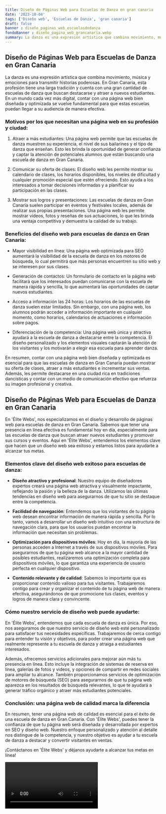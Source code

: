 ```yaml
---
title: Diseño de Páginas Web para Escuelas de Danza en gran canaria
date: '2023-10-04'
tags: ['Diseño web', 'Escuelas de Danza', 'gran canaria']
draft: false
banner : diseño_paginas_web_escuelasdedanza
fondoBanner : diseño_pagina_web_grancanaria.webp
summary: La danza es una expresión artística que combina movimiento, música y emociones para transmitir historias poderosas. En Gran Canaria, esta profesión tiene una larga tradición y cuenta con una gran cantidad de escuelas de danza que buscan destacarse y atraer a nuevos estudiantes. En un mundo cada vez más digital, contar con una página web bien diseñada y optimizada se vuelve fundamental para que estas escuelas puedan llegar a su audiencia de manera efectiva.
---
```


## Diseño de Páginas Web para Escuelas de Danza en Gran Canaria

La danza es una expresión artística que combina movimiento, música y emociones para transmitir historias poderosas. En Gran Canaria, esta profesión tiene una larga tradición y cuenta con una gran cantidad de escuelas de danza que buscan destacarse y atraer a nuevos estudiantes. En un mundo cada vez más digital, contar con una página web bien diseñada y optimizada se vuelve fundamental para que estas escuelas puedan llegar a su audiencia de manera efectiva.

### Motivos por los que necesitan una página web en su profesión y ciudad:

1. Atraer a más estudiantes: Una página web permite que las escuelas de danza muestren su experiencia, el nivel de sus bailarines y el tipo de danza que enseñan. Esto les brinda la oportunidad de generar confianza y captar la atención de potenciales alumnos que están buscando una escuela de danza en Gran Canaria.

2. Comunicar su oferta de clases: El diseño web les permite mostrar su calendario de clases, los horarios disponibles, los niveles de dificultad y cualquier promoción especial que estén ofreciendo. Esto ayuda a los interesados a tomar decisiones informadas y a planificar su participación en las clases.

3. Mostrar sus logros y presentaciones: Las escuelas de danza en Gran Canaria suelen participar en eventos y festivales locales, además de realizar sus propias presentaciones. Una página web les permite mostrar videos, fotos y reseñas de sus actuaciones, lo que les brinda una ventaja competitiva y demuestra la calidad de su trabajo.

### Beneficios del diseño web para escuelas de danza en Gran Canaria:

- Mayor visibilidad en línea: Una página web optimizada para SEO aumentará la visibilidad de la escuela de danza en los motores de búsqueda, lo cual permitirá que más personas encuentren su sitio web y se interesen por sus clases.

- Generación de contactos: Un formulario de contacto en la página web facilitará que los interesados puedan comunicarse con la escuela de manera rápida y sencilla, lo que aumentará las oportunidades de captar nuevos estudiantes.

- Acceso a información las 24 horas: Los horarios de las escuelas de danza suelen estar limitados. Sin embargo, con una página web, los alumnos podrán acceder a información importante en cualquier momento, como horarios, calendarios de actuaciones e información sobre pagos.

- Diferenciación de la competencia: Una página web única y atractiva ayudará a la escuela de danza a destacarse entre la competencia. El diseño personalizado y los elementos visuales captarán la atención de los visitantes y los motivarán a elegir esa escuela para aprender danza.

En resumen, contar con una página web bien diseñada y optimizada es esencial para que las escuelas de danza en Gran Canaria puedan mostrar su oferta de clases, atraer a más estudiantes e incrementar sus ventas. Además, les permite destacarse en una ciudad rica en tradiciones dancísticas y contar con un medio de comunicación efectivo que refuerza su imagen profesional y creativa.

<GifSeo />

<Cta />

## Diseño de Páginas Web para Escuelas de Danza en Gran Canaria

En 'Élite Webs', nos especializamos en el diseño y desarrollo de páginas web para escuelas de danza en Gran Canaria. Sabemos que tener una presencia en línea efectiva es fundamental hoy en día, especialmente para las escuelas de danza que buscan atraer nuevos estudiantes y promover sus cursos y eventos. Aquí en 'Élite Webs', entendemos los elementos clave que hacen que un diseño web sea exitoso y estamos listos para ayudarte a alcanzar tus metas.

### Elementos clave del diseño web exitoso para escuelas de danza:

- **Diseño atractivo y profesional**: Nuestro equipo de diseñadores expertos creará una página web atractiva y visualmente impactante, reflejando la pasión y la belleza de la danza. Utilizamos las últimas tendencias en diseño web para asegurarnos de que tu sitio se destaque entre la competencia.

- **Facilidad de navegación**: Entendemos que los visitantes de tu página web desean encontrar información de manera rápida y sencilla. Por lo tanto, vamos a desarrollar un diseño web intuitivo con una estructura de navegación clara, para que los usuarios puedan encontrar la información que necesitan sin problemas.

- **Optimización para dispositivos móviles**: Hoy en día, la mayoría de las personas acceden a Internet a través de sus dispositivos móviles. Para asegurarnos de que tu página web alcance a la mayor cantidad de posibles estudiantes, realizaremos una optimización completa para dispositivos móviles, lo que garantiza una experiencia de usuario perfecta en cualquier dispositivo.

- **Contenido relevante y de calidad**: Sabemos lo importante que es proporcionar contenido valioso para tus visitantes. Trabajaremos contigo para crear y organizar el contenido de tu página web de manera efectiva, asegurándonos de que promocione tus clases, eventos y logros de manera clara y convincente.

### Cómo nuestro servicio de diseño web puede ayudarte:

En 'Élite Webs', entendemos que cada escuela de danza es única. Por eso, nos aseguramos de que nuestro servicio de diseño web esté personalizado para satisfacer tus necesidades específicas. Trabajaremos de cerca contigo para entender tu visión y objetivos, para poder crear una página web que realmente represente a tu escuela de danza y atraiga a estudiantes interesados.

Además, ofrecemos servicios adicionales para mejorar aún más tu presencia en línea. Esto incluye la integración de sistemas de reserva en línea, galerías de fotos y videos, y opciones de compartir en redes sociales para ampliar tu alcance. También proporcionamos servicios de optimización de motores de búsqueda (SEO) para asegurarnos de que tu página web aparezca en los resultados de búsqueda relevantes, lo que te ayudará a generar tráfico orgánico y atraer más estudiantes potenciales.

### Conclusión: una página web de calidad marca la diferencia

En resumen, tener una página web de calidad es esencial para el éxito de una escuela de danza en Gran Canaria. Con 'Élite Webs', puedes tener la confianza de que tu página web será diseñada y desarrollada por expertos en SEO y diseño web. Nuestro enfoque personalizado y atención al detalle nos distingue de la competencia, y nuestro objetivo es ayudar a tu escuela de danza a destacar y convertir visitantes en ventas.

¡Contáctanos en 'Élite Webs' y déjanos ayudarte a alcanzar tus metas en línea!

<Video />

<CtaBot job='Escuelas de Danza' city='gran canaria'/>

<Gmaps query='gran canaria+españa+maps' />